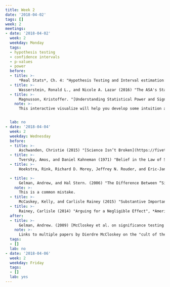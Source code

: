 ```yaml
---
title: Week 2
date: '2018-04-02'
tags: []
week: 2
meetings:
- date: '2018-04-02'
  week: 2
  weekday: Monday
  tags:
  - hypothesis testing
  - confidence intervals
  - p-values
  - power
  before:
  - title: >-
      *Real Stats*, Ch. 4: "Hypothesis Testing and Interval estimation: Answering Research Questions"
  - title: >-
      Wasserstein, Ronald L., and Nicole A. Lazar (2016) "The ASA's Statement on p-Values: Context, Process, and Purpose", *American Statistician* [DOI:10.1080/00031305.2016.1154108](https://doi.org/10.1080/00031305.2016.1154108)
  - title: >-
      Magnusson, Kristoffer. "[Understanding Statistical Power and Significance Testing an interactive visualization](http://rpsychologist.com/d3/NHST/)"
    note: >-
      This interactive visualize will help you develop some intuition about power and statistical significance.      


  lab: no
- date: '2018-04-04'
  week: 2
  weekday: Wednesday
  before:
  - title: >-
      Aschwanden, Christie (2015) "[Science Isn’t Broken](https://fivethirtyeight.com/features/science-isnt-broken/)", fivethirtyeight.com.
  - title: >-
      Tversky, Amos, and Daniel Kahneman (1971) "Belief in the Law of Small Numbers" *Psychological Bulletin* [DOI:10.1037/h0031322](https://dx.doi.org/10.1037/h0031322)
  - title: >-
      Hoekstra, Rink, Richard D. Morey, Jeffrey N. Rouder, and Eric-Jan Wagenmakers (2014) "Robust misinterpretation of confidence intervals" *Psychonomic Bulletin Review* [DOI:10.3758/s13423-013-0572-3](https://dx.doi.org/10.3758/s13423-013-0572-3)

  - title: >-
      Gelman, Andrew, and Hal Stern. (2006) "The Difference Between “Significant” and “Not Significant” is not Itself Statistically Significant", *American Statistician* [DOI:10.1198/000313006X152649](https://dx.doi.org/10.1198/000313006X152649)
    note: >-
      This is a common mistake.
  - title: >-
      McCaskey, Kelly, and Carlisle Rainey (2015) "Substantive Importance and the Veil of Statistical Significance", *Statistics, Politics, and Policy* [DOI:10.1515/spp-2015-0001](https://dx.doi.org/10.1515/spp-2015-0001)
  - title: >-
      Rainey, Carlisle (2014) "Arguing for a Negligible Effect", *American Journal of Political Science* [DOI:10.1111/ajps.12102](https://dx.doi.org/10.1111/ajps.12102) 
  after:
  - title: >-
      Gelman, Andrew. (2009) [McCloskey et al. on significance testing in economics](http://andrewgelman.com/2009/02/02/mccloskey_et_al/)
    note: >-
      Links to multiple papers by Dierdre McCloskey on the "cult of the p-value", statistical commentary.      
  tags:
  - []
  lab: no
- date: '2018-04-06'
  week: 2
  weekday: Friday
  tags:
  - []
  lab: yes
---
```


<!--
- Alan Downey [Statistical inference is only mostly wrong](http://allendowney.blogspot.com/2015/03/statistical-inference-is-only-mostly.html) March 2, 2015. Probably Overthinking It (blog)
- Alan Downey [Hypothesis testing is only mostly useless](http://allendowney.blogspot.com/2015/05/hypothesis-testing-is-only-mostly.html) May 1, 2015. Probably Overthinking It (blog)
- Alan Downey (2016) [There is still only one test](http://allendowney.blogspot.com.au/2016/06/there-is-still-only-one-test.html) Probably Overthinking It (blog)
- Alan Downey (2011) [There is only one test!](http://allendowney.blogspot.com/2011/05/there-is-only-one-test.html)
- Alan Downey (2011) [More hypotheses, less trivia](http://allendowney.blogspot.com/2011/06/more-hypotheses-less-trivia.html)

-->
